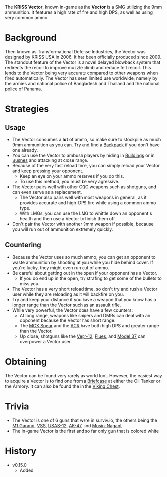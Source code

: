The **KRISS Vector**, known in-game as the **Vector** is a SMG utilizing the 9mm ammunition. It features a high rate of fire and high DPS, as well as using very common ammo.

# Background

Then known as Transformational Defense Industries, the Vector was designed by KRISS USA in 2006. It has been officially produced since 2009. The standout feature of the Vector is a novel delayed blowback system that redirects the recoil to improve muzzle climb and reduce felt recoil. This lends to the Vector being very accurate compared to other weapons when fired automatically. The Vector has seen limited use worldwide, namely by the armies and national police of Bangladesh and Thailand and the national police of Panama.

# Strategies

## Usage

- The Vector consumes a **lot** of ammo, so make sure to stockpile as much 9mm ammunition as you can. Try and find a [Backpack](/equipment/backpacks) if you don't have one already.
- You can use the Vector to ambush players by hiding in [Buildings](/buildings) or in [Bushes](/obstacles/bush) and attacking at close range.
- Because of the very fast reload time, you can simply reload your Vector and keep pressing your opponent.
  - Keep an eye on your ammo reserves if you do this.
  - To use this method, you must be very agressive.
- The Vector pairs well with other CQC weapons such as shotguns, and can even serve as a replacement.
  - The Vector also pairs well with most weapons in general, as it provides accurate and high-DPS fire while using a common ammo type.
  - With LMGs, you can use the LMG to whittle down an opponent's health and then use a Vector to finish them off.
- Don't pair the Vector with another 9mm weapon if possible, because you will run out of ammunition extremely quickly.

## Countering

- Because the Vector uses so much ammo, you can get an opponent to waste ammunition by shooting at you while you hide behind cover. If you're lucky, they might even run out of ammo.
- Be careful about getting out in the open if your opponent has a Vector.
  - If you do end up in the open, try strafing to get some of the bullets to miss you.
- The Vector has a very short reload time, so don't try and rush a Vector user while they are reloading as it will backfire on you.
- Try and keep your distance if you have a weapon that you know has a longer range than the Vector such as an assault rifle.
- While very powerful, the Vector does have a few counters:
  - At long range, weapons like snipers and DMRs can deal with an opponent because the Vector has short range.
  - The [MCX Spear](/weapons/guns/mcx_spear) and the [ACR](/weapons/guns/acr) have both high DPS and greater range than the Vector.
  - Up close, shotguns like the [Vepr-12](/weapons/guns/vepr12), [Flues](/weapons/guns/flues), and [Model 37](/weapons/guns/model_37) can overpower a Vector user.

# Obtaining

The Vector can be found very rarely as world loot. However, the easiest way to acquire a Vector is to find one from a [Briefcase](/obstacles/briefcase) at either the Oil Tanker or the Armory. It can also be found the in the [Viking Chest](/obstacles/viking_chest).

# Trivia

- The Vector is one of 6 guns that were in surviv.io, the others being the [M1 Garand](/weapons/guns/m1_garand), [VSS](/weapons/guns/vss), [USAS-12](/weapons/guns/usas12), [AK-47](/weapons/guns/ak47), and [Mosin-Nagant](/weapons/guns/mosin)
- The in-game Vector is the first and so far only gun that is colored white

# History

- v0.15.0
  - Added
